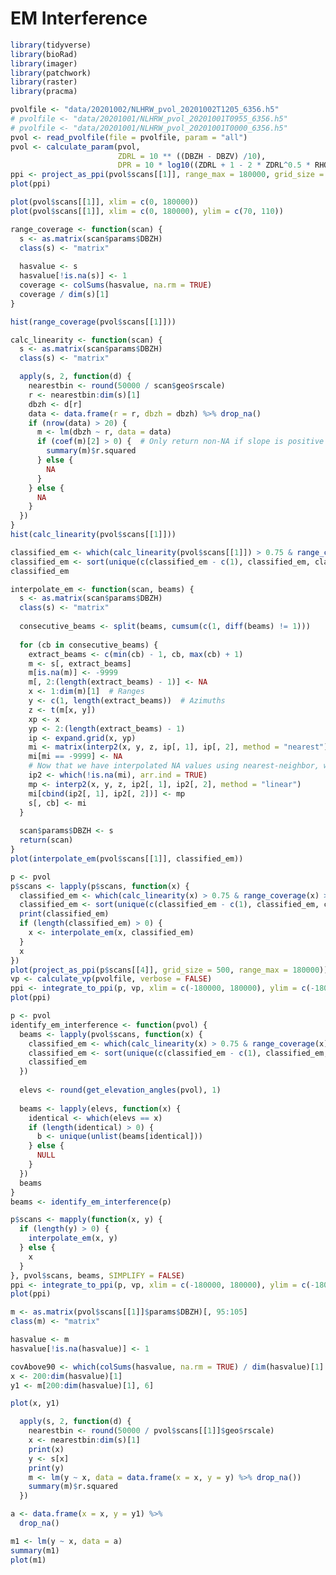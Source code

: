 # EM Interference

```r
library(tidyverse)
library(bioRad)
library(imager)
library(patchwork)
library(raster)
library(pracma)
```

```r
pvolfile <- "data/20201002/NLHRW_pvol_20201002T1205_6356.h5"
# pvolfile <- "data/20201001/NLHRW_pvol_20201001T0955_6356.h5"
# pvolfile <- "data/20201001/NLHRW_pvol_20201001T0000_6356.h5"
pvol <- read_pvolfile(file = pvolfile, param = "all")
pvol <- calculate_param(pvol, 
                        ZDRL = 10 ** ((DBZH - DBZV) /10),
                        DPR = 10 * log10((ZDRL + 1 - 2 * ZDRL^0.5 * RHOHV) / (ZDRL + 1 + 2 * ZDRL^ 0.5 * RHOHV)))
ppi <- project_as_ppi(pvol$scans[[1]], range_max = 180000, grid_size = 500)
plot(ppi)
```

```r
plot(pvol$scans[[1]], xlim = c(0, 180000))
plot(pvol$scans[[1]], xlim = c(0, 180000), ylim = c(70, 110))
```

```r
range_coverage <- function(scan) {
  s <- as.matrix(scan$params$DBZH)
  class(s) <- "matrix"
  
  hasvalue <- s
  hasvalue[!is.na(s)] <- 1
  coverage <- colSums(hasvalue, na.rm = TRUE)
  coverage / dim(s)[1]
}

hist(range_coverage(pvol$scans[[1]]))
```

```r
calc_linearity <- function(scan) {
  s <- as.matrix(scan$params$DBZH)
  class(s) <- "matrix"

  apply(s, 2, function(d) {
    nearestbin <- round(50000 / scan$geo$rscale)
    r <- nearestbin:dim(s)[1]
    dbzh <- d[r]
    data <- data.frame(r = r, dbzh = dbzh) %>% drop_na()
    if (nrow(data) > 20) {
      m <- lm(dbzh ~ r, data = data)
      if (coef(m)[2] > 0) {  # Only return non-NA if slope is positive
        summary(m)$r.squared
      } else {
        NA
      }
    } else {
      NA
    }
  })
}
hist(calc_linearity(pvol$scans[[1]]))
```

```r
classified_em <- which(calc_linearity(pvol$scans[[1]]) > 0.75 & range_coverage(pvol$scans[[1]]) > 0.75)
classified_em <- sort(unique(c(classified_em - c(1), classified_em, classified_em + c(1))))
classified_em
```


```r
interpolate_em <- function(scan, beams) {
  s <- as.matrix(scan$params$DBZH)
  class(s) <- "matrix"
  
  consecutive_beams <- split(beams, cumsum(c(1, diff(beams) != 1)))
  
  for (cb in consecutive_beams) {
    extract_beams <- c(min(cb) - 1, cb, max(cb) + 1)
    m <- s[, extract_beams]
    m[is.na(m)] <- -9999
    m[, 2:(length(extract_beams) - 1)] <- NA
    x <- 1:dim(m)[1]  # Ranges
    y <- c(1, length(extract_beams))  # Azimuths
    z <- t(m[x, y])
    xp <- x
    yp <- 2:(length(extract_beams) - 1)
    ip <- expand.grid(x, yp)
    mi <- matrix(interp2(x, y, z, ip[, 1], ip[, 2], method = "nearest"), nrow = length(x))
    mi[mi == -9999] <- NA
    # Now that we have interpolated NA values using nearest-neighbor, we can interpolate reflectivity
    ip2 <- which(!is.na(mi), arr.ind = TRUE)
    mp <- interp2(x, y, z, ip2[, 1], ip2[, 2], method = "linear")
    mi[cbind(ip2[, 1], ip2[, 2])] <- mp
    s[, cb] <- mi
  }
  
  scan$params$DBZH <- s
  return(scan)
}
plot(interpolate_em(pvol$scans[[1]], classified_em))
```
```r
p <- pvol
p$scans <- lapply(p$scans, function(x) {
  classified_em <- which(calc_linearity(x) > 0.75 & range_coverage(x) > 0.75)
  classified_em <- sort(unique(c(classified_em - c(1), classified_em, classified_em + c(1))))
  print(classified_em)
  if (length(classified_em) > 0) {
    x <- interpolate_em(x, classified_em)
  }
  x
})
plot(project_as_ppi(p$scans[[4]], grid_size = 500, range_max = 180000))
vp <- calculate_vp(pvolfile, verbose = FALSE)
ppi <- integrate_to_ppi(p, vp, xlim = c(-180000, 180000), ylim = c(-180000, 180000), res = 500, param = "DBZH")
plot(ppi)
```

```r
p <- pvol
identify_em_interference <- function(pvol) {
  beams <- lapply(pvol$scans, function(x) {
    classified_em <- which(calc_linearity(x) > 0.75 & range_coverage(x) > 0.75)
    classified_em <- sort(unique(c(classified_em - c(1), classified_em, classified_em + c(1))))
    classified_em
  })
  
  elevs <- round(get_elevation_angles(pvol), 1)
  
  beams <- lapply(elevs, function(x) {
    identical <- which(elevs == x)
    if (length(identical) > 0) {
      b <- unique(unlist(beams[identical]))
    } else {
      NULL
    }
  })
  beams
}
beams <- identify_em_interference(p)

p$scans <- mapply(function(x, y) {
  if (length(y) > 0) {
    interpolate_em(x, y)
  } else {
    x
  }
}, pvol$scans, beams, SIMPLIFY = FALSE)
ppi <- integrate_to_ppi(p, vp, xlim = c(-180000, 180000), ylim = c(-180000, 180000), res = 500, param = "DBZH")
plot(ppi)
```

```r
m <- as.matrix(pvol$scans[[1]]$params$DBZH)[, 95:105]
class(m) <- "matrix"

hasvalue <- m
hasvalue[!is.na(hasvalue)] <- 1

covAbove90 <- which(colSums(hasvalue, na.rm = TRUE) / dim(hasvalue)[1] > 0.90)
x <- 200:dim(hasvalue)[1]
y1 <- m[200:dim(hasvalue)[1], 6]

plot(x, y1)

```


```r
  apply(s, 2, function(d) {
    nearestbin <- round(50000 / pvol$scans[[1]]$geo$rscale)
    x <- nearestbin:dim(s)[1]
    print(x)
    y <- s[x]
    print(y)
    m <- lm(y ~ x, data = data.frame(x = x, y = y) %>% drop_na())
    summary(m)$r.squared
  })
```


```r
a <- data.frame(x = x, y = y1) %>%
  drop_na()

m1 <- lm(y ~ x, data = a)
summary(m1)
plot(m1)
```









